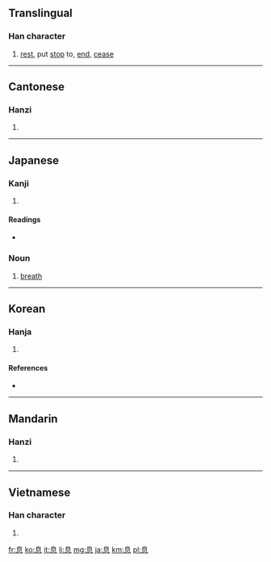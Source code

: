 ==Translingual==

===Han character===
{{Han char|rn=61|rad=心|as=06|sn=10|four=2633<sub>0</sub>|canj=竹山心 (HUP)|ids=⿱[[自]][[心]]}}

# [[rest]], put [[stop]] to, [[end]], [[cease]]

----

==Cantonese==

===Hanzi===
{{yue-hanzi|jyut=|y=sik1}}

# {{defn|Cantonese|sort=心06}}

----

==Japanese==

===Kanji===
{{ja-kanji|grade=3|rs=心06}}

# {{defn|Japanese|sort=心06}}

====Readings====
* {{ja-readings|on=[[そく]] ([[soku]])|kun=[[いき]] ([[iki]]), [[やすむ]] ([[yasumu]]), [[やめる]] ([[yameru]])}}

===Noun===
{{ja-noun|k|hira=いき|rom=iki}}

# [[breath]]

----

==Korean==

===Hanja===
{{ko-hanja|hangeul=식|eumhun=|rv=sik|mr=sik|y=sik}}

# {{defn|Korean|sort=心06}}

====References====
* {{Han ref|kx=0385.200|dkj=10601|dj=0717.100|hdz=42291.040|uh=606F|ud=24687|bh=AEA7|bd=44711}}

----

==Mandarin==

===Hanzi===
{{cmn-hanzi|pin=[[xī]] ([[xi1]])|wg=hsi<sup>1</sup>}}

# {{defn|Mandarin|sort=心06}}

----

==Vietnamese==

===Han character===
{{vi-hantu|[[tức]]|rs=心06}}

# {{defn|Vietnamese|sort=心06}}

[[fr:息]]
[[ko:息]]
[[it:息]]
[[li:息]]
[[mg:息]]
[[ja:息]]
[[km:息]]
[[pl:息]]